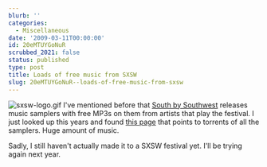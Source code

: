 ```yaml
---
blurb: ''
categories:
  - Miscellaneous
date: '2009-03-11T00:00:00'
id: 20eMTUYGoNuR
scrubbed_2021: false
status: published
type: post
title: Loads of free music from SXSW
slug: 20eMTUYGoNuR--loads-of-free-music-from-sxsw
---
```


![sxsw-logo.gif](http://www.alanwsmith.com/blog/wp-content/uploads/2009/03/sxsw-logo.gif)
I've mentioned before that
[South by Southwest](http://sxsw.com/ "South by Southwest")
releases music samplers with free MP3s on them from artists that
play the festival. I just looked up this years and found
[this page](http://hewgill.com/sxsw/ "SXSW Music Sampler torrents")
that points to torrents of all the samplers. Huge amount of music.

Sadly, I still haven't actually made it to a SXSW festival yet.
I'll be trying again next year.
